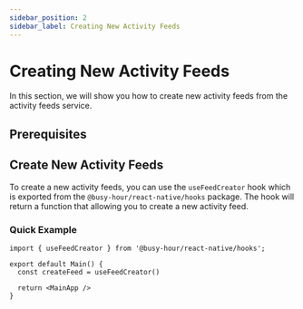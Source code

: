 ```yaml
---
sidebar_position: 2
sidebar_label: Creating New Activity Feeds
---
```



# Creating New Activity Feeds

In this section, we will show you how to create new activity feeds from the activity feeds service.

## Prerequisites

<ActivityFeedPrerequisites />

## Create New Activity Feeds

To create a new activity feeds, you can use the `useFeedCreator` hook which is exported from the `@busy-hour/react-native/hooks` package. The hook will return a function that allowing you to create a new activity feed.

### Quick Example

```tsx title="src/main.tsx"
import { useFeedCreator } from '@busy-hour/react-native/hooks';

export default Main() {
  const createFeed = useFeedCreator()

  return <MainApp />
}
```
